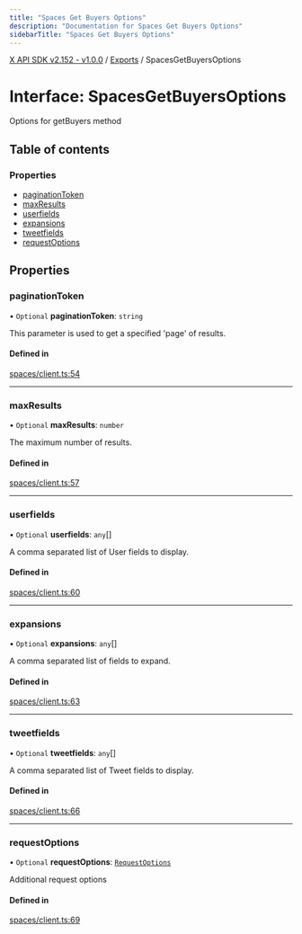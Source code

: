 ```yaml
---
title: "Spaces Get Buyers Options"
description: "Documentation for Spaces Get Buyers Options"
sidebarTitle: "Spaces Get Buyers Options"
---
```


[X API SDK v2.152 - v1.0.0](../README.md) / [Exports](../modules.md) / SpacesGetBuyersOptions

# Interface: SpacesGetBuyersOptions

Options for getBuyers method

## Table of contents

### Properties

- [paginationToken](SpacesGetBuyersOptions.md#paginationtoken)
- [maxResults](SpacesGetBuyersOptions.md#maxresults)
- [userfields](SpacesGetBuyersOptions.md#userfields)
- [expansions](SpacesGetBuyersOptions.md#expansions)
- [tweetfields](SpacesGetBuyersOptions.md#tweetfields)
- [requestOptions](SpacesGetBuyersOptions.md#requestoptions)

## Properties

### paginationToken

• `Optional` **paginationToken**: `string`

This parameter is used to get a specified 'page' of results.

#### Defined in

[spaces/client.ts:54](https://github.com/xdevplatform/xdk/blob/ad4172ef5f68f089e0f077a190b271016dd35bf7/xdk/typescript/src/spaces/client.ts#L54)

___

### maxResults

• `Optional` **maxResults**: `number`

The maximum number of results.

#### Defined in

[spaces/client.ts:57](https://github.com/xdevplatform/xdk/blob/ad4172ef5f68f089e0f077a190b271016dd35bf7/xdk/typescript/src/spaces/client.ts#L57)

___

### userfields

• `Optional` **userfields**: `any`[]

A comma separated list of User fields to display.

#### Defined in

[spaces/client.ts:60](https://github.com/xdevplatform/xdk/blob/ad4172ef5f68f089e0f077a190b271016dd35bf7/xdk/typescript/src/spaces/client.ts#L60)

___

### expansions

• `Optional` **expansions**: `any`[]

A comma separated list of fields to expand.

#### Defined in

[spaces/client.ts:63](https://github.com/xdevplatform/xdk/blob/ad4172ef5f68f089e0f077a190b271016dd35bf7/xdk/typescript/src/spaces/client.ts#L63)

___

### tweetfields

• `Optional` **tweetfields**: `any`[]

A comma separated list of Tweet fields to display.

#### Defined in

[spaces/client.ts:66](https://github.com/xdevplatform/xdk/blob/ad4172ef5f68f089e0f077a190b271016dd35bf7/xdk/typescript/src/spaces/client.ts#L66)

___

### requestOptions

• `Optional` **requestOptions**: [`RequestOptions`](RequestOptions.md)

Additional request options

#### Defined in

[spaces/client.ts:69](https://github.com/xdevplatform/xdk/blob/ad4172ef5f68f089e0f077a190b271016dd35bf7/xdk/typescript/src/spaces/client.ts#L69)
